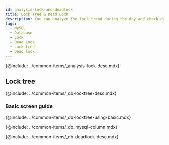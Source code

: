 ```yaml
---
id: analysis-lock-and-deadlock
title: Lock Tree & Dead Lock
description: You can analyze the lock trend during the day and check deadlocked queries.
tags:
  - MySQL
  - Database
  - Lock
  - Dead Lock
  - Lock tree
  - Dead lock
---
```



<Note product='MySQL' link='../mysql-v1/analysis-lock-and-deadlock' />

<!-- Overview -->

{@include: ../common-items/_analysis-lock-desc.mdx}

## Lock tree

{@include: ../common-items/_db-locktree-desc.mdx} 

### Basic screen guide

{@include: ../common-items/_db-locktree-using-basic.mdx} 

<!-- Lock Tree column information -->

{@include: ../common-items/_db_mysql-column.mdx}

<!-- Dead Lock -->

{@include: ../common-items/_db-deadlock-desc.mdx}  
